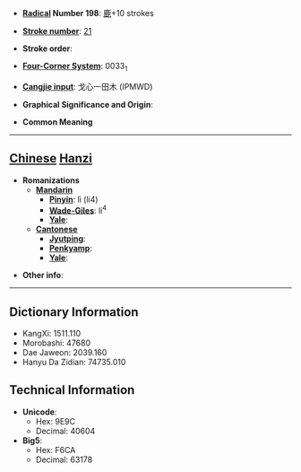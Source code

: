 * '''[[Wiktionary:Chinese radical index| Radical]] Number 198''': [[Wiktionary:Chinese radical index 鹿|鹿]]+10 strokes

* '''[[Wiktionary:Chinese total strokes index|Stroke number]]''': [[Wiktionary:Chinese total strokes index 21|21]]

* '''Stroke order''': 

* '''[[Wiktionary:Chinese four corner index|Four-Corner System]]''': 0033<sub>1</sub>

* '''[[Wiktionary:Chinese Cangjie index|Cangjie input]]''': 戈心一田木 (IPMWD)

* '''Graphical Significance and Origin''': 

* '''Common Meaning'''

----

== [[Chinese]] [[Hanzi]] ==

* '''Romanizations'''
** '''[[Mandarin]]'''
*** '''[[Pinyin]]''': lì (li4)
*** '''[[Wade-Giles]]''': li<sup>4</sup>
*** '''[[Yale]]''': 
** '''[[Cantonese]]'''
*** '''[[Jyutping]]''':
*** '''[[Penkyamp]]''': 
*** '''[[Yale]]''': 

* '''Other info''': 

----

== Dictionary Information ==

* KangXi: 1511.110
* Morobashi: 47680
* Dae Jaweon: 2039.160
* Hanyu Da Zidian: 74735.010

== Technical Information ==

* '''Unicode''':
** Hex: 9E9C
** Decimal: 40604
* '''Big5''':
** Hex: F6CA
** Decimal: 63178